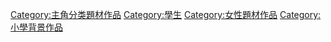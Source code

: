 [[Category:主角分类題材作品|Category:主角分类題材作品]]
[[Category:學生|Category:學生]]
[[Category:女性題材作品|Category:女性題材作品]]
[[Category:小學背景作品|Category:小學背景作品]]
